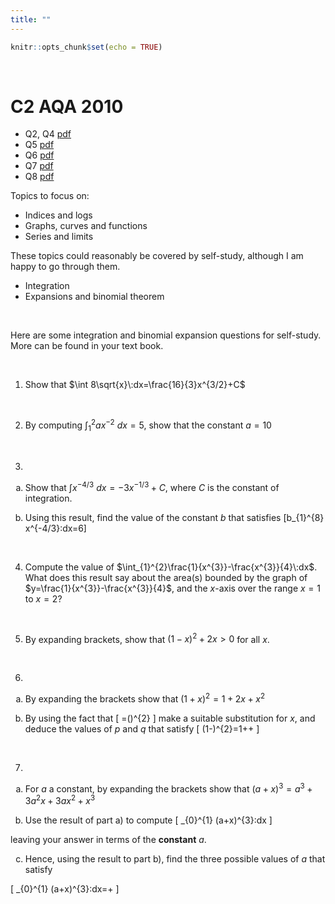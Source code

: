 ```yaml
---
title: ""
---
```


```r
knitr::opts_chunk$set(echo = TRUE)
```

<br>

# C2 AQA 2010

* Q2, Q4 <a href="pdfs/BM/q2_q4_2010_C2.pdf">pdf</a>
* Q5 <a href="pdfs/BM/q5_2010_C2.pdf">pdf</a>
* Q6 <a href="pdfs/BM/q6_2010_C2.pdf">pdf</a>
* Q7 <a href="pdfs/BM/q7_2010_C2.pdf">pdf</a>
* Q8 <a href="pdfs/BM/q8_2010_C2.pdf">pdf</a>

Topics to focus on:

* Indices and logs
* Graphs, curves and functions 
* Series and limits

These topics could reasonably be covered by self-study, although I am happy to go through them.

* Integration
* Expansions and binomial theorem

<br>

Here are some integration and binomial expansion questions for self-study. More can be found in your text book.

<br>

1. Show that 
$\int 8\sqrt{x}\:dx=\frac{16}{3}x^{3/2}+C$

<br>

2. By computing $\int_{1}^{2} a x^{-2}\:dx=5$, show that the constant $a=10$

<br>

3. 

a) Show that $\int x^{-4/3}\:dx=-3x^{-1/3}+C,$ where $C$ is the constant of integration. 

b) Using this result, find the value of the constant $b$ that satisfies 
\[b\int_{1}^{8} x^{-4/3}\:dx=6\]

<br>

4. Compute the value of $\int_{1}^{2}\frac{1}{x^{3}}-\frac{x^{3}}{4}\:dx$. What does this result say about the area(s) bounded by the graph of $y=\frac{1}{x^{3}}-\frac{x^{3}}{4}$, and the $x$-axis over the range $x=1$ to $x=2$?

<br>

5. By expanding brackets, show that $(1-x)^{2} +2x > 0$ for all $x$.

<br>

6. 

a) By expanding the brackets show that $(1+x)^{2}=1+2x+x^{2}$


b) By using the fact that 
\[
\frac{a^{2}}{y^{2}}=\left(\frac{a}{y}\right)^{2}
\]
make a suitable substitution for $x$, and deduce the values of $p$ and $q$ that satisfy
\[
\left(1-\frac{4}{y^{2}}\right)^{2}=1+\frac{p}{y^{2}}+\frac{q}{y^{4}}
\]

<br>

7. 

a) For $a$ a constant, by expanding the brackets show that $(a+x)^{3}=a^{3}+3a^{2}x+3ax^{2}+x^{3}$


b) Use the result of part a) to compute
\[
\int_{0}^{1} (a+x)^{3}\:dx
\]

leaving your answer in terms of the __constant__ $a$.

c) Hence, using the result to part b), find the three possible values of $a$ that satisfy


\[
\int_{0}^{1} (a+x)^{3}\:dx=\frac{1}{4}+\frac{a}{2}
\]
